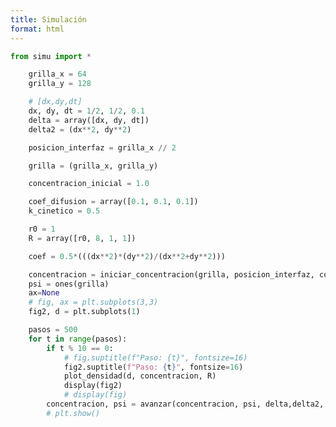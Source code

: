 ---
title: Simulación
format: html
---

```{python}
from simu import *
````

```{python}
    grilla_x = 64
    grilla_y = 128

    # [dx,dy,dt]
    dx, dy, dt = 1/2, 1/2, 0.1
    delta = array([dx, dy, dt]) 
    delta2 = (dx**2, dy**2)

    posicion_interfaz = grilla_x // 2

    grilla = (grilla_x, grilla_y)

    concentracion_inicial = 1.0

    coef_difusion = array([0.1, 0.1, 0.1])
    k_cinetico = 0.5

    r0 = 1
    R = array([r0, 8, 1, 1]) 

    coef = 0.5*(((dx**2)*(dy**2)/(dx**2+dy**2)))

    concentracion = iniciar_concentracion(grilla, posicion_interfaz, concentracion_inicial)
    psi = ones(grilla)
    ax=None
    # fig, ax = plt.subplots(3,3)
    fig2, d = plt.subplots(1)

    pasos = 500
    for t in range(pasos):
        if t % 10 == 0:
            # fig.suptitle(f"Paso: {t}", fontsize=16)
            fig2.suptitle(f"Paso: {t}", fontsize=16)
            plot_densidad(d, concentracion, R)
            display(fig2)
            # display(fig)
        concentracion, psi = avanzar(concentracion, psi, delta,delta2, R, coef, coef_difusion, k_cinetico, ax)
        # plt.show()
```
